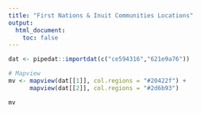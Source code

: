 ```yaml
---
title: "First Nations & Inuit Communities Locations"
output:
  html_document:
    toc: false
---
```


<style type="text/css">
.main-container {
  max-width: 1800px;
  margin-left: auto;
  margin-right: auto;
}
</style>


```r
dat <- pipedat::importdat(c("ce594316","621e9a76"))

# Mapview
mv <- mapview(dat[[1]], col.regions = "#20422f") +
      mapview(dat[[2]], col.regions = "#2d6b93")

mv
```